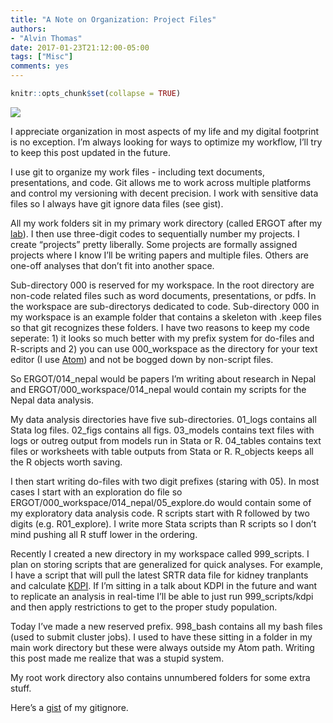 ```yaml
---
title: "A Note on Organization: Project Files"
authors: 
- "Alvin Thomas"
date: 2017-01-23T21:12:00-05:00
tags: ["Misc"]
comments: yes
---
```


```r
knitr::opts_chunk$set(collapse = TRUE)
```

![](https://raw.githubusercontent.com/alvinthomas/alvinthomas.github.io/master/images/20170123-organization.jpg)

I appreciate organization in most aspects of my life and my digital footprint is no exception. I'm always looking for ways to optimize my workflow, I'll try to keep this post updated in the future.

I use git to organize my work files - including text documents, presentations, and code. Git allows me to work across multiple platforms and control my versioning with decent precision. I work with sensitive data files so I always have git ignore data files (see gist). 

All my work folders sit in my primary work directory (called ERGOT after my [lab](https://transplantepi.org/)). I then use three-digit codes to sequentially number my projects. I create "projects" pretty liberally. Some projects are formally assigned projects where I know I'll be writing papers and multiple files. Others are one-off analyses that don't fit into another space. 

Sub-directory 000 is reserved for my workspace. In the root directory are non-code related files such as word documents, presentations, or pdfs. In the workspace are sub-directorys dedicated to code. Sub-directory 000 in my workspace is an example folder that contains a skeleton with .keep files so that git recognizes these folders. I have two reasons to keep my code seperate: 1) it looks so much better with my prefix system for do-files and R-scripts and 2) you can use 000_workspace as the directory for your text editor (I use [Atom](https://atom.io/)) and not be bogged down by non-script files. 

So ERGOT/014_nepal would be papers I'm writing about research in Nepal and ERGOT/000_workspace/014_nepal would contain my scripts for the Nepal data analysis. 

My data analysis directories have five sub-directories. 01_logs contains all Stata log files. 02_figs contains all figs. 03_models contains text files with logs or outreg output from models run in Stata or R. 04_tables contains text files or worksheets with table outputs from Stata or R. R_objects keeps all the R objects worth saving. 

I then start writing do-files with two digit prefixes (staring with 05). In most cases I start with an exploration do file so ERGOT/000_workspace/014_nepal/05_explore.do would contain some of my exploratory data analysis code. R scripts start with R followed by two digits (e.g. R01_explore). I write more Stata scripts than R scripts so I don't mind pushing all R stuff lower in the ordering.

Recently I created a new directory in my workspace called 999_scripts. I plan on storing scripts that are generalized for quick analyses. For example, I have a script that will pull the latest SRTR data file for kidney tranplants and calculate [KDPI](https://optn.transplant.hrsa.gov/resources/allocation-calculators/kdpi-calculator/). If I'm sitting in a talk about KDPI in the future and want to replicate an analysis in real-time I'll be able to just run 999_scripts/kdpi and then apply restrictions to get to the proper study population. 

Today I've made a new reserved prefix. 998_bash contains all my bash files (used to submit cluster jobs). I used to have these sitting in a folder in my main work directory but these were always outside my Atom path. Writing this post made me realize that was a stupid system. 

My root work directory also contains unnumbered folders for some extra stuff.

Here's a [gist](https://gist.github.com/alvinthomas/f85e405acd64efe9cb9126b051c71914) of my gitignore. 